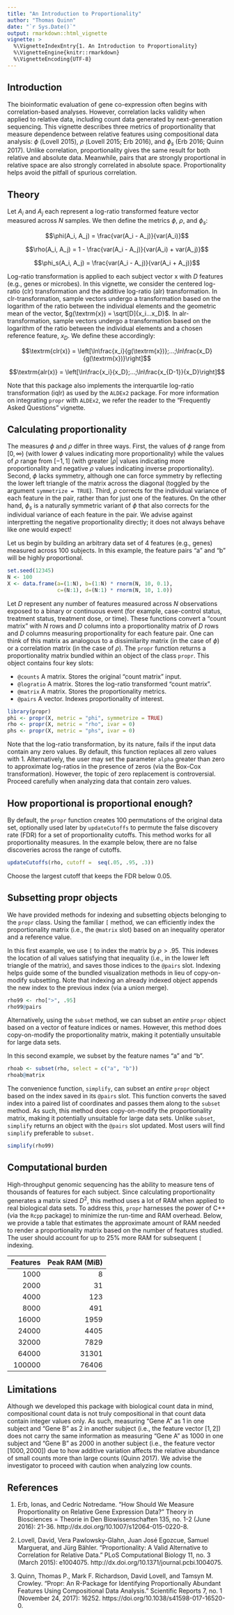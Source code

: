```yaml
---
title: "An Introduction to Proportionality"
author: "Thomas Quinn"
date: "`r Sys.Date()`"
output: rmarkdown::html_vignette
vignette: >
  %\VignetteIndexEntry{1. An Introduction to Proportionality}
  %\VignetteEngine{knitr::rmarkdown}
  %\VignetteEncoding{UTF-8}
---
```


## Introduction

The bioinformatic evaluation of gene co-expression often begins with correlation-based analyses. However, correlation lacks validity when applied to relative data, including count data generated by next-generation sequencing. This vignette describes three metrics of proportionality that measure dependence between relative features using compositional data analysis: $\phi$ (Lovell 2015), $\rho$ (Lovell 2015; Erb 2016), and $\phi_s$ (Erb 2016; Quinn 2017). Unlike correlation, proportionality gives the same result for both relative and absolute data. Meanwhile, pairs that are strongly proportional in relative space are also strongly correlated in absolute space. Proportionality helps avoid the pitfall of spurious correlation.

## Theory

Let $A_i$ and $A_j$ each represent a log-ratio transformed feature vector measured across $N$ samples. We then define the metrics $\phi$, $\rho$, and $\phi_s$:

$$\phi(A_i, A_j) = \frac{var(A_i - A_j)}{var(A_i)}$$

$$\rho(A_i, A_j) = 1 - \frac{var(A_i - A_j)}{var(A_i) + var(A_j)}$$

$$\phi_s(A_i, A_j) = \frac{var(A_i - A_j)}{var(A_i + A_j)}$$

Log-ratio transformation is applied to each subject vector $\textrm{x}$ with $D$ features (e.g., genes or microbes). In this vignette, we consider the centered log-ratio (clr) transformation and the additive log-ratio (alr) transformation. In clr-transformation, sample vectors undergo a transformation based on the logarithm of the ratio between the individual elements and the geometric mean of the vector, $g(\textrm{x}) = \sqrt[D]{x_i...x_D}$. In alr-transformation, sample vectors undergo a transformation based on the logarithm of the ratio between the individual elements and a chosen reference feature, $x_D$. We define these accordingly:

$$\textrm{clr(x)} = \left[\ln\frac{x_i}{g(\textrm{x})};...;\ln\frac{x_D}{g(\textrm{x})}\right]$$

$$\textrm{alr(x)} = \left[\ln\frac{x_i}{x_D};...;\ln\frac{x_{D-1}}{x_D}\right]$$

Note that this package also implements the interquartile log-ratio transformation (iqlr) as used by the `ALDEx2` package. For more information on integrating `propr` with `ALDEx2`, we refer the reader to the "Frequently Asked Questions" vignette.

## Calculating proportionality

The measures $\phi$ and $\rho$ differ in three ways. First, the values of $\phi$ range from $[0, \infty)$ (with lower $\phi$ values indicating more proportionality) while the values of $\rho$ range from $[-1, 1]$ (with greater $|\rho|$ values indicating more proportionality and negative $\rho$ values indicating inverse proportionality). Second, $\phi$ lacks symmetry, although one can force symmetry by reflecting the lower left triangle of the matrix across the diagonal (toggled by the argument `symmetrize = TRUE`). Third, $\rho$ corrects for the individual variance of each feature in the pair, rather than for just one of the features. On the other hand, $\phi_s$ is a naturally symmetric variant of $\phi$ that also corrects for the individual variance of each feature in the pair. We advise against interpretting the negative proportionality directly; it does not always behave like one would expect!

Let us begin by building an arbitrary data set of 4 features (e.g., genes) measured across 100 subjects. In this example, the feature pairs "a" and "b" will be highly proportional.

```r
set.seed(12345)
N <- 100
X <- data.frame(a=(1:N), b=(1:N) * rnorm(N, 10, 0.1),
                c=(N:1), d=(N:1) * rnorm(N, 10, 1.0))
```

Let $D$ represent any number of features measured across $N$ observations exposed to a binary or continuous event (for example, case-control status, treatment status, treatment dose, or time). These functions convert a "count matrix" with $N$ rows and $D$ columns into a proportionality matrix of $D$ rows and $D$ columns measuring proportionality for each feature pair. One can think of this matrix as analogous to a dissimilarity matrix (in the case of $\phi$) or a correlation matrix (in the case of $\rho$). The `propr` function returns a proportionality matrix bundled within an object of the class `propr`. This object contains four key slots:

* `@counts` A matrix. Stores the original "count matrix" input.
* `@logratio` A matrix. Stores the log-ratio transformed "count matrix".
* `@matrix` A matrix. Stores the proportionality metrics.
* `@pairs` A vector. Indexes proportionality of interest.

```r
library(propr)
phi <- propr(X, metric = "phi", symmetrize = TRUE)
rho <- propr(X, metric = "rho", ivar = 0)
phs <- propr(X, metric = "phs", ivar = 0)
```

Note that the log-ratio transformation, by its nature, fails if the input data contain any zero values. By default, this function replaces all zero values with 1. Alternatively, the user may set the parameter `alpha` greater than zero to approximate log-ratios in the presence of zeros (via the Box-Cox transformation). However, the topic of zero replacement is controversial. Proceed carefully when analyzing data that contain zero values.

## How proportional is proportional enough?

By default, the `propr` function creates 100 permutations of the original data set, optionally used later by `updateCutoffs` to permute the false discovery rate (FDR) for a set of proportionality cutoffs. This method works for all proportionality measures. In the example below, there are no false discoveries across the range of cutoffs.

```r
updateCutoffs(rho, cutoff =  seq(.05, .95, .3))
```

Choose the largest cutoff that keeps the FDR below 0.05.

## Subsetting propr objects

We have provided methods for indexing and subsetting objects belonging to the `propr` class. Using the familiar `[` method, we can efficiently index the proportionality matrix (i.e., the `@matrix` slot) based on an inequality operator and a reference value.

In this first example, we use `[` to index the matrix by $\rho > .95$. This indexes the location of all values satisfying that inequality (i.e., in the lower left triangle of the matrix), and saves those indices to the `@pairs` slot. Indexing helps guide some of the bundled visualization methods in lieu of copy-on-modify subsetting. Note that indexing an already indexed object appends the new index to the previous index (via a union merge).

```r
rho99 <- rho[">", .95]
rho99@pairs
```

Alternatively, using the `subset` method, we can subset an *entire* `propr` object based on a vector of feature indices or names. However, this method does copy-on-modify the proportionality matrix, making it potentially unsuitable for large data sets.

In this second example, we subset by the feature names "a" and "b".

```r
rhoab <- subset(rho, select = c("a", "b"))
rhoab@matrix
```

The convenience function, `simplify`, can subset an *entire* `propr` object based on the index saved in its `@pairs` slot. This function converts the saved index into a paired list of coordinates and passes them along to the `subset` method. As such, this method does copy-on-modify the proportionality matrix, making it potentially unsuitable for large data sets. Unlike `subset`, `simplify` returns an object with the `@pairs` slot updated. Most users will find `simplify` preferable to `subset.`

```r
simplify(rho99)
```

## Computational burden

High-throughput genomic sequencing has the ability to measure tens of thousands of features for each subject. Since calculating proportionality generates a matrix sized $D^2$, this method uses a lot of RAM when applied to real biological data sets. To address this, `propr` harnesses the power of C++ (via the `Rcpp` package) to minimize the run-time and RAM overhead. Below, we provide a table that estimates the approximate amount of RAM needed to render a proportionality matrix based on the number of features studied. The user should account for up to 25% more RAM for subsequent `[` indexing.

| Features | Peak RAM (MiB) |
|---------:|---------------:|
|1000      |               8|
|2000      |              31|
|4000      |             123|
|8000      |             491|
|16000     |            1959|
|24000     |            4405|
|32000     |            7829|
|64000     |           31301|
|100000    |           76406|

## Limitations

Although we developed this package with biological count data in mind, compositional count data is not truly compositional in that count data contain integer values only. As such, measuring "Gene A" as $1$ in one subject and "Gene B" as $2$ in another subject (i.e., the feature vector $[1, 2]$) does not carry the same information as measuring "Gene A" as $1000$ in one subject and "Gene B" as $2000$ in another subject (i.e., the feature vector $[1000, 2000]$) due to how additive variation affects the relative abundance of small counts more than large counts (Quinn 2017). We advise the investigator to proceed with caution when analyzing low counts.

## References

1. Erb, Ionas, and Cedric Notredame. “How Should We Measure Proportionality on Relative Gene Expression Data?” Theory in Biosciences = Theorie in Den Biowissenschaften 135, no. 1-2 (June 2016): 21-36. http://dx.doi.org/10.1007/s12064-015-0220-8.

2. Lovell, David, Vera Pawlowsky-Glahn, Juan José Egozcue, Samuel Marguerat, and Jürg Bähler. “Proportionality: A Valid Alternative to Correlation for Relative Data.” PLoS Computational Biology 11, no. 3 (March 2015): e1004075. http://dx.doi.org/10.1371/journal.pcbi.1004075.

3. Quinn, Thomas P., Mark F. Richardson, David Lovell, and Tamsyn M. Crowley. “Propr: An R-Package for Identifying Proportionally Abundant Features Using Compositional Data Analysis.” Scientific Reports 7, no. 1 (November 24, 2017): 16252. https://doi.org/10.1038/s41598-017-16520-0.
